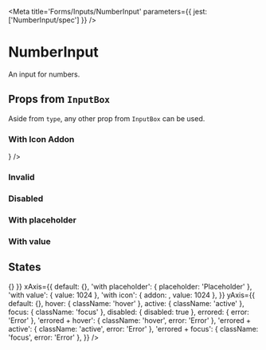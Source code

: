 

<Meta title='Forms/Inputs/NumberInput' parameters={{ jest: ['NumberInput/spec'] }} />

# NumberInput

An input for numbers.

<Preview>
  <Story name='Default'>
    <NumberInput />
  </Story>
</Preview>

<Props of={NumberInput} />

## Props from <LinkTo kind='Forms|InputBox' story='Default Story'>`InputBox`</LinkTo>

Aside from `type`, any other prop from <LinkTo kind='Forms|InputBox' story='Default Story'>`InputBox`</LinkTo> can be
used.

### With Icon Addon

<Preview>
  <Story name='With Icon Addon'>
    <NumberInput addon={<Icon name='send' size='x20' />} />
  </Story>
</Preview>

### Invalid

<Preview>
  <Story name='Invalid'>
    <NumberInput error='Error' />
  </Story>
</Preview>

### Disabled

<Preview>
  <Story name='Disabled'>
    <NumberInput disabled />
  </Story>
</Preview>

### With placeholder

<Preview>
  <Story name='With Placeholder'>
    <NumberInput placeholder='Placeholder' />
  </Story>
</Preview>

### With value

<Preview>
  <Story name='With Value'>
    <NumberInput defaultValue={1024} />
  </Story>
</Preview>

## States

<Story name='States'>
  <PropsVariationSection
    component={NumberInput}
    common={{ onChange: () => {} }}
    xAxis={{
      default: {},
      'with placeholder': { placeholder: 'Placeholder' },
      'with value': { value: 1024 },
      'with icon': { addon: <Icon name='discover' size='x20' />, value: 1024 },
    }}
    yAxis={{
      default: {},
      hover: { className: 'hover' },
      active: { className: 'active' },
      focus: { className: 'focus' },
      disabled: { disabled: true },
      errored: { error: 'Error' },
      'errored + hover': { className: 'hover', error: 'Error' },
      'errored + active': { className: 'active', error: 'Error' },
      'errored + focus': { className: 'focus', error: 'Error' },
    }}
  />
</Story>
